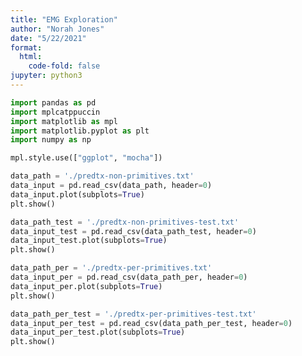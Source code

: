 ```yaml
---
title: "EMG Exploration"
author: "Norah Jones"
date: "5/22/2021"
format: 
  html:
    code-fold: false
jupyter: python3
---
```


```python
import pandas as pd
import mplcatppuccin
import matplotlib as mpl
import matplotlib.pyplot as plt
import numpy as np

mpl.style.use(["ggplot", "mocha"])

data_path = './predtx-non-primitives.txt'
data_input = pd.read_csv(data_path, header=0)
data_input.plot(subplots=True)
plt.show()

data_path_test = './predtx-non-primitives-test.txt'
data_input_test = pd.read_csv(data_path_test, header=0)
data_input_test.plot(subplots=True)
plt.show()

data_path_per = './predtx-per-primitives.txt'
data_input_per = pd.read_csv(data_path_per, header=0)
data_input_per.plot(subplots=True)
plt.show()

data_path_per_test = './predtx-per-primitives-test.txt'
data_input_per_test = pd.read_csv(data_path_per_test, header=0)
data_input_per_test.plot(subplots=True)
plt.show()

```

